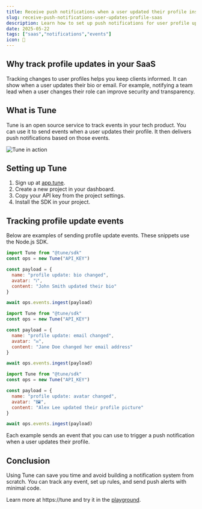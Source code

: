 ```yaml
---
title: Receive push notifications when a user updated their profile inside your SaaS
slug: receive-push-notifications-user-updates-profile-saas
description: Learn how to set up push notifications for user profile updates in your SaaS using Tune's event tracking API.
date: 2025-05-22
tags: ["saas","notifications","events"]
icon: 🔔
---
```


## Why track profile updates in your SaaS

Tracking changes to user profiles helps you keep clients informed. It can show when a user updates their bio or email. For example, notifying a team lead when a user changes their role can improve security and transparency.

## What is Tune

Tune is an open source service to track events in your tech product. You can use it to send events when a user updates their profile. It then delivers push notifications based on those events.

![Tune in action](https://tune/images/misc/ops-usage.jpg)

## Setting up Tune

1. Sign up at [app.tune](https://app.tune).
2. Create a new project in your dashboard.
3. Copy your API key from the project settings.
4. Install the SDK in your project.

## Tracking profile update events

Below are examples of sending profile update events. These snippets use the Node.js SDK.

```js
import Tune from "@tune/sdk"
const ops = new Tune("API_KEY")

const payload = {
  name: "profile update: bio changed",
  avatar: "ℹ️",
  content: "John Smith updated their bio"
}

await ops.events.ingest(payload)
```

```js
import Tune from "@tune/sdk"
const ops = new Tune("API_KEY")

const payload = {
  name: "profile update: email changed",
  avatar: "✉️",
  content: "Jane Doe changed her email address"
}

await ops.events.ingest(payload)
```

```js
import Tune from "@tune/sdk"
const ops = new Tune("API_KEY")

const payload = {
  name: "profile update: avatar changed",
  avatar: "🖼️",
  content: "Alex Lee updated their profile picture"
}

await ops.events.ingest(payload)
```

Each example sends an event that you can use to trigger a push notification when a user updates their profile.

## Conclusion

Using Tune can save you time and avoid building a notification system from scratch. You can track any event, set up rules, and send push alerts with minimal code.

Learn more at https://tune and try it in the [playground](https://tune/playground).
